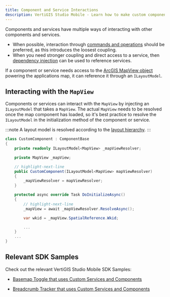 ```yaml
---
title: Component and Service Interactions
description: VertiGIS Studio Mobile - Learn how to make custom components and services interact with the larger application
---
```



Components and services have multiple ways of interacting with other components and services.

-   When possible, interaction through [commands and operations](sdk-commands-operations.mdx#running-commands-and-operations) should be preferred, as this introduces the loosest coupling.
-   When you need stronger coupling and direct access to a service, then [dependency injection](sdk-dependency-injection.mdx) can be used to reference services.

If a component or service needs access to the [ArcGIS MapView object](https://developers.arcgis.com/net/api-reference/api/net/Maui/Esri.ArcGISRuntime.Maui.MapView.html) powering the applications map, it can reference it through an `ILayoutModel`.

## Interacting with the `MapView`

Components or services can interact with the `MapView` by injecting an `ILayoutModel` that takes a `MapView`. The actual `MapView` needs to be resolved once the map component has loaded, so it's best practice to resolve the `ILayoutModel` in the initialization method of the component or service.

:::note
A layout model is resolved according to the [layout hierarchy](configuration-advanced-model-binding.mdx).
:::

```cs
class CustomComponent : ComponentBase
{
    private readonly ILayoutModel<MapView> _mapViewResolver;

    private MapView _mapView;

    // highlight-next-line
    public CustomComponent(ILayoutModel<MapView> mapViewResolver)
    {
        _mapViewResolver = mapViewResolver;
    }

    protected async override Task DoInitializeAsync()
    {
        // highlight-next-line
        _mapView = await _mapViewResolver.ResolveAsync();

        var wkid = _mapView.SpatialReference.Wkid;

        ...
    }
    ...
}
```

## Relevant SDK Samples

Check out the relevant VertiGIS Studio Mobile SDK Samples:

-   [Basemap Toggle that uses Custom Services and Components](https://github.com/vertigis/vertigis-mobile-samples/tree/master/VSM.Samples/VSM.Samples/Samples/CustomSamples/BasemapToggle)

-   [Breadcrumb Tracker that uses Custom Services and Components](https://github.com/vertigis/vertigis-mobile-samples/tree/master/VSM.Samples/VSM.Samples/Samples/CustomSamples/BreadCrumbs)
